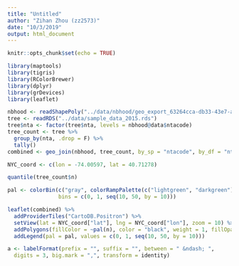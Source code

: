 ```yaml
---
title: "Untitled"
author: "Zihan Zhou (zz2573)"
date: "10/3/2019"
output: html_document
---
```


```r
knitr::opts_chunk$set(echo = TRUE)
```

```r
library(maptools)
library(tigris)
library(RColorBrewer)
library(dplyr)
library(grDevices)
library(leaflet)
```

```r
nbhood <- readShapePoly("../data/nbhood/geo_export_63264cca-db33-43e7-ac15-9019c83788c0.shp")
tree <- readRDS("../data/sample_data_2015.rds")
tree$nta <- factor(tree$nta, levels = nbhood@data$ntacode)
tree_count <- tree %>%
  group_by(nta, .drop = F) %>%
  tally()
combined <- geo_join(nbhood, tree_count, by_sp = "ntacode", by_df = "nta")

```

```r
NYC_coord <- c(lon = -74.00597, lat = 40.71278)

quantile(tree_count$n)

pal <- colorBin(c("gray", colorRampPalette(c("lightgreen", "darkgreen"))(5)), 
                bins = c(0, 1, seq(10, 50, by = 10)))

leaflet(combined) %>%
  addProviderTiles("CartoDB.Positron") %>%
  setView(lat = NYC_coord["lat"], lng = NYC_coord["lon"], zoom = 10) %>%
  addPolygons(fillColor = ~pal(n), color = "black", weight = 1, fillOpacity = 0.8) %>%
  addLegend(pal = pal, values = c(0, 1, seq(10, 50, by = 10)))

a <- labelFormat(prefix = "", suffix = "", between = " &ndash; ",
  digits = 3, big.mark = ",", transform = identity)


```


